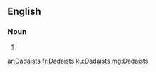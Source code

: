 ==English==

===Noun===
{{head|en}}

# {{plural of|Dadaist}}

[[ar:Dadaists]]
[[fr:Dadaists]]
[[ku:Dadaists]]
[[mg:Dadaists]]